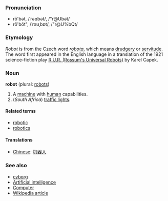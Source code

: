 ===Pronunciation===
*rō'bət, /ˈrəʊbət/, /"r@Ubət/<!-- standard UK or just RP? -->
*rō'bŏt", /ˈrəʊˌbɒt/, /"r@U%bQt/<!-- Aus & US, others? -->

===Etymology===

''Robot'' is from the Czech word ''[[robota]]'', which means [[drudgery]] or [[servitude]].  The word first appeared in the English language in a translation of the 1921 science-fiction play [[W:R.U.R. (Rossum's Universal Robots)|R.U.R. (Rossum's Universal Robots)]] by Karel Capek.

===Noun===
'''robot''' (plural: [[robots]])

# A [[machine]] with [[human]] capabilities.
# (''South Africa'') [[traffic light]]s.

====Related terms====
*[[robotic]]
*[[robotics]]

====Translations====
*[[Chinese]]: [[机器人]]

===See also===
* [[cyborg]]
* [[Artificial intelligence]]
* [[Computer]]
* [[w:robot|Wikipedia article]]
